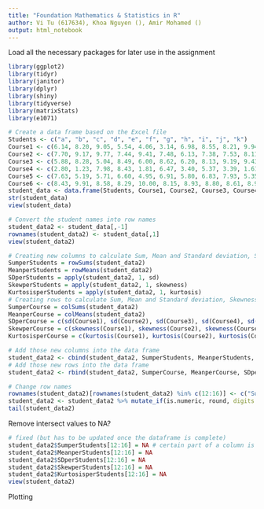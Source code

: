 ```yaml
---
title: "Foundation Mathematics & Statistics in R"
author: Vi Tu (617634), Khoa Nguyen (), Amir Mohamed ()
output: html_notebook
---
```

Load all the necessary packages for later use in the assignment
```r
library(ggplot2)
library(tidyr)
library(janitor)
library(dplyr)
library(shiny)
library(tidyverse)
library(matrixStats)
library(e1071)
```

```r
# Create a data frame based on the Excel file
Students <- c("a", "b", "c", "d", "e", "f", "g", "h", "i", "j", "k")
Course1 <- c(6.14, 8.20, 9.05, 5.54, 4.06, 3.14, 6.98, 8.55, 8.21, 9.94, 2.39)
Course2 <- c(7.70, 9.17, 9.77, 7.44, 9.41, 7.48, 6.13, 7.38, 7.53, 8.11, 9.41)
Course3 <- c(5.88, 8.28, 5.04, 8.49, 6.00, 8.62, 6.20, 8.13, 9.19, 9.43, 7.00)
Course4 <- c(2.80, 1.23, 7.98, 8.43, 1.81, 6.47, 3.40, 5.37, 3.39, 1.61, 0.72)
Course5 <- c(7.63, 5.19, 5.71, 6.60, 4.95, 6.91, 5.80, 6.83, 7.93, 5.35, 6.86)
Course6 <- c(8.43, 9.91, 8.58, 8.29, 10.00, 8.15, 8.93, 8.80, 8.61, 8.94, 9.59)
student_data <- data.frame(Students, Course1, Course2, Course3, Course4, Course5, Course6)
str(student_data)
view(student_data)
```

```r
# Convert the student names into row names
student_data2 <- student_data[,-1]
rownames(student_data2) <- student_data[,1]
view(student_data2)
```

```r
# Creating new columns to calculate Sum, Mean and Standard deviation, Skewness and Kurtosis of each STUDENT on student_data2
SumperStudents = rowSums(student_data2)
MeanperStudents = rowMeans(student_data2)
SDperStudents = apply(student_data2, 1, sd)
SkewperStudents = apply(student_data2, 1, skewness)
KurtosisperStudents = apply(student_data2, 1, kurtosis)
# Creating rows to calculate Sum, Mean and Standard deviation, Skewness and Kurtosis of each COURSE on student_data
SumperCourse = colSums(student_data2)
MeanperCourse = colMeans(student_data2)      
SDperCourse = c(sd(Course1), sd(Course2), sd(Course3), sd(Course4), sd(Course5), sd(Course6))
SkewperCourse = c(skewness(Course1), skewness(Course2), skewness(Course3), skewness(Course4), skewness(Course5), skewness(Course6))
KurtosisperCourse = c(kurtosis(Course1), kurtosis(Course2), kurtosis(Course3), kurtosis(Course4), kurtosis(Course5), kurtosis(Course6))
```


```r
# Add those new columns into the data frame
student_data2 <- cbind(student_data2, SumperStudents, MeanperStudents, SDperStudents, SkewperStudents, KurtosisperStudents)
# Add those new rows into the data frame
student_data2 <- rbind(student_data2, SumperCourse, MeanperCourse, SDperCourse, SkewperCourse, KurtosisperCourse)

# Change row names
rownames(student_data2)[rownames(student_data2) %in% c(12:16)] <- c("SumperCourse","MeanperCourse", "SDperCourse", "SkewnessperCourse", "KurtosisperCourse")
student_data2 <- student_data2 %>% mutate_if(is.numeric, round, digits = 2)
tail(student_data2)
```

Remove intersect values to NA?
```r
# fixed (but has to be updated once the dataframe is complete)
student_data2$SumperStudents[12:16] = NA # certain part of a column is returned to NA. Do the same way for other columns
student_data2$MeanperStudents[12:16] = NA
student_data2$SDperStudents[12:16] = NA
student_data2$SkewperStudents[12:16] = NA
student_data2$KurtosisperStudents[12:16] = NA
view(student_data2)
```


Plotting
